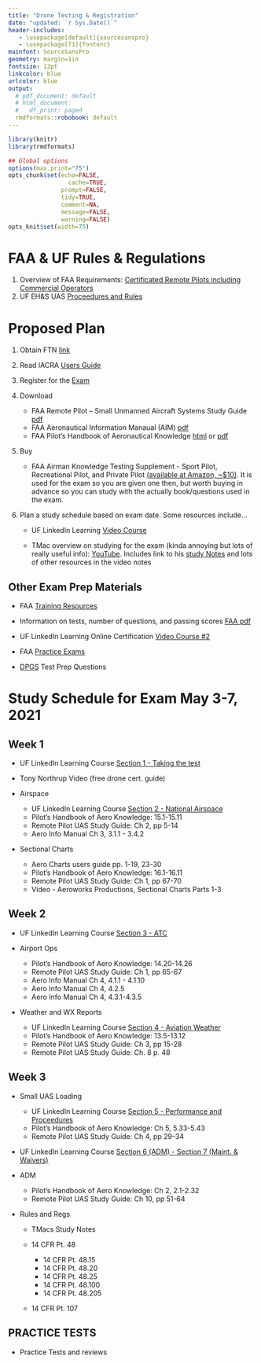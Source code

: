 ```yaml
---
title: "Drone Testing & Registration"
date: "updated: `r Sys.Date()`"
header-includes:
   - \usepackage[default]{sourcesanspro}
   - \usepackage[T1]{fontenc}
mainfont: SourceSansPro
geometry: margin=1in
fontsize: 12pt
linkcolor: blue
urlcolor: blue
output:
  # pdf_document: default
  # html_document:
  #   df_print: paged
  rmdformats::robobook: default
---
```



```r
library(knitr)
library(rmdformats)

## Global options
options(max.print="75")
opts_chunk$set(echo=FALSE,
	             cache=TRUE,
               prompt=FALSE,
               tidy=TRUE,
               comment=NA,
               message=FALSE,
               warning=FALSE)
opts_knit$set(width=75)
```


# FAA & UF Rules & Regulations 

1. Overview of FAA Requirements: [Certificated Remote Pilots including Commercial Operators](https://www.faa.gov/uas/commercial_operators/)  
2. UF EH&S UAS [Proceedures and Rules](https://www.ehs.ufl.edu/programs/uas/uf/)


# Proposed  Plan

1. Obtain FTN [link](https://iacra.faa.gov/IACRA/Default.aspx)
2. Read IACRA [Users Guide](https://iacra.faa.gov/IACRA/HelpAndInfo.aspx?id=5)
3. Register for the [Exam](https://faa.psiexams.com/faa/login)
4. Download

    * FAA Remote Pilot – Small Unmanned Aircraft Systems Study Guide [pdf](https://www.faa.gov/regulations_policies/handbooks_manuals/aviation/media/remote_pilot_study_guide.pdf)
    * FAA Aeronautical Information Manaual (AIM) [pdf](https://www.faa.gov/air_traffic/publications/media/aim_basic_dtd_10-12-17.pdf)
    * FAA Pilot’s Handbook of Aeronautical Knowledge [html](https://www.faa.gov/regulations_policies/handbooks_manuals/aviation/phak/) or [pdf](https://www.faa.gov/regulations_policies/handbooks_manuals/aviation/phak/media/pilot_handbook.pdf)

5. Buy

    * FAA Airman Knowledge Testing Supplement - Sport Pilot, Recreational Pilot, and Private Pilot [(available at Amazon, ~$10)](https://www.amazon.com/ASA-Airman-Knowledge-Testing-Supplement/dp/B01K0L2WOA). It is used for the exam so you are given one then, but worth buying in advance so you can study with the actually book/questions used in the exam.

5. Plan a study schedule based on exam date. Some resources include...

    * UF LinkedIn Learning [Video Course](https://www.linkedin.com/learning/cert-prep-faa-107-commercial-drone-license/eligibility-and-test-locations?u=41282748)

    * TMac overview on studying for the exam (kinda annoying but lots of really useful info): [YouTube](https://www.youtube.com/watch?v=s4R3WEQgHoo). Includes link to his [study Notes](https://drive.google.com/file/d/1K_wvpc1Flhx3c4HPJU0p4OtpRYJInEHF/view) and lots of other resources in the video notes

## Other Exam Prep Materials  

  * FAA [Training Resources](https://www.faa.gov/training_testing/training/)  
      
  * Information on tests, number of questions, and passing scores [FAA pdf](https://www.faa.gov/training_testing/testing/media/testing_matrix.pdf)  
    
  * UF LinkedIn Learning Online Certification [Video Course #2](https://www.linkedin.com/learning/cert-prep-faa-part-107-commercial-drone-license-2017/the-test?u=41282748)  
      
  * FAA [Practice Exams](https://faa.psiexams.com/FAA/login)  
      
  * [DPGS](https://www.dronepilotgroundschool.com/missed-part-107-test-prep-questions/) Test Prep Questions  
  
  
# Study Schedule for Exam May 3-7, 2021

## Week 1

* UF LinkedIn Learning Course [Section 1 - Taking the test](https://www.linkedin.com/learning/cert-prep-faa-107-commercial-drone-license/what-does-the-test-cover?u=41282748)
* Tony Northrup Video (free drone cert. guide)
* Airspace  

    
    * UF LinkedIn Learning Course [Section 2 - National Airspace](https://www.linkedin.com/learning/cert-prep-faa-107-commercial-drone-license/what-does-the-test-cover?u=41282748)
    * Pilot's Handbook of Aero Knowledge: 15.1-15.11
    * Remote Pilot UAS Study Guide: Ch 2, pp 5-14
    * Aero Info Manual Ch 3, 3.1.1 - 3.4.2

* Sectional Charts  

    
    * Aero Charts users guide pp. 1-19, 23-30
    * Pilot's Handbook of Aero Knowledge: 16.1-16.11
    * Remote Pilot UAS Study Guide: Ch 1, pp 67-70
    * Video - Aeroworks Productions, Sectional Charts Parts 1-3    

## Week 2


* UF LinkedIn Learning Course [Section 3 - ATC](https://www.linkedin.com/learning/cert-prep-faa-107-commercial-drone-license/what-does-the-test-cover?u=41282748)

* Airport Ops


    * Pilot's Handbook of Aero Knowledge: 14.20-14.26
    * Remote Pilot UAS Study Guide: Ch 1, pp 65-67
    * Aero Info Manual Ch 4, 4.1.1 - 4.1.10
    * Aero Info Manual Ch 4, 4.2.5
    * Aero Info Manual Ch 4, 4.3.1-4.3.5
    

* Weather and WX Reports


    * UF LinkedIn Learning Course [Section 4 - Aviation Weather](https://www.linkedin.com/learning/cert-prep-faa-107-commercial-drone-license/what-does-the-test-cover?u=41282748)
    * Pilot's Handbook of Aero Knowledge: 13.5-13.12
    * Remote Pilot UAS Study Guide: Ch 3, pp 15-28
    * Remote Pilot UAS Study Guide: Ch. 8 p. 48


## Week 3

* Small UAS Loading


    * UF LinkedIn Learning Course [Section 5 - Performance and Proceedures](https://www.linkedin.com/learning/cert-prep-faa-107-commercial-drone-license/what-does-the-test-cover?u=41282748)
    * Pilot's Handbook of Aero Knowledge: Ch 5, 5.33-5.43
    * Remote Pilot UAS Study Guide: Ch 4, pp 29-34



* UF LinkedIn Learning Course [Section 6 (ADM) - Section 7 (Maint. & Waivers)](https://www.linkedin.com/learning/cert-prep-faa-107-commercial-drone-license/what-does-the-test-cover?u=41282748)

* ADM  

    
    * Pilot's Handbook of Aero Knowledge: Ch 2, 2.1-2.32
    * Remote Pilot UAS Study Guide: Ch 10, pp 51-64
    
* Rules and Regs


  * TMacs Study Notes
  
  * 14 CFR Pt. 48  
    
    
    * 14 CFR Pt. 48.15
    * 14 CFR Pt. 48.20
    * 14 CFR Pt. 48.25
    * 14 CFR Pt. 48.100
    * 14 CFR Pt. 48.205
      
  * 14 CFR Pt. 107
    
## PRACTICE TESTS


  * Practice Tests and reviews
  
    

    
    



